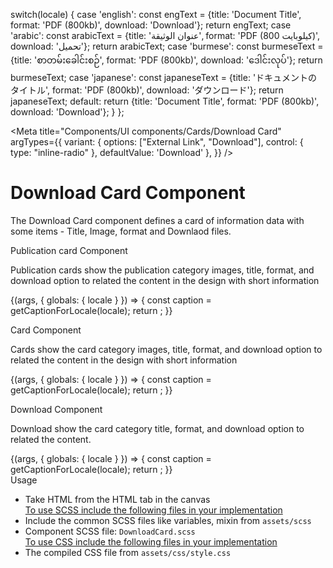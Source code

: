 
  switch(locale) {
    case 'english': const engText = {title: 'Document Title', format: 'PDF (800kb)', download: 'Download'}; return engText;
    case 'arabic': const arabicText = {title: 'عنوان الوثيقة', format: 'PDF (800 كيلوبايت)', download: 'تحميل'}; return arabicText;
    case 'burmese': const burmeseText = {title: 'စာတမ်းခေါင်းစဉ်', format: 'PDF (800kb)', download: 'ဒေါင်းလုပ်'}; return burmeseText;
    case 'japanese': const japaneseText = {title: 'ドキュメントのタイトル', format: 'PDF (800kb)', download: 'ダウンロード'}; return japaneseText;
    default:
      return {title: 'Document Title', format: 'PDF (800kb)', download: 'Download'};
  }
};

<Meta title="Components/UI components/Cards/Download Card" 
  argTypes={{
    variant: {
      options: ["External Link", "Download"],
      control: { type: "inline-radio" },
      defaultValue: 'Download'
    },
  }}
/>

<style>{`
 .subheading {
    font-weight: 700;
    font-size: 20px;
    color: #031c2d;
    line-height: 24px;
    margin-bottom: 12px;
    margin-top: 15px;
  }
  .subheading2 {
    font-weight: 700;
    font-size: 16px;
    color: #031c2d;
    line-height: 24px;
    margin-bottom: 12px;
    margin-top: 10px;
    text-decoration: underline;
  }
  .css-1h4ytzj code {
    padding-right: 10px;
    width: 100%;
    font-size: 14px;
    line-height: 16px;
    background: black;
  }
  div[id^="story--molecules-blocks-download-card"] {
    align-items: center;
    margin: 30px 0;
  }

`}</style>

# Download Card Component

The Download Card component defines a card of information data with some items -  Title, Image, format and Downlaod files. 

<div className="subheading2">Publication card Component </div>

<p>Publication cards show the publication category images, title, format, and download option to related the content in the design with short information</p>

<Story name="Publication module" >
  {(args, { globals: { locale } }) => {
    const caption = getCaptionForLocale(locale);
    return <DownloadCard title={caption.title} format={caption.format}  download={caption.download} image {...args} ></DownloadCard>;
  }}
</Story>

<Anchor storyId='components-ui-components-cards-download-card--card-module'></Anchor>

<div className="subheading2">Card Component</div>

<p>Cards show the card category images, title, format, and download option to related the content in the design with short information</p>

<Story name="Card module" >
  {(args, { globals: { locale } }) => {
    const caption = getCaptionForLocale(locale);
    return <DownloadCard title={caption.title} format={caption.format}  download={caption.download} image2={img} {...args} ></DownloadCard>;
  }}
</Story>

<Anchor storyId='components-ui-components-cards-download-card--download-module'></Anchor>

<div className="subheading2">Download Component</div>

<p>Download show the card category title, format, and download option to related the content. </p>

<Story name="Download module" >
  {(args, { globals: { locale } }) => {
    const caption = getCaptionForLocale(locale);
    return <DownloadCard title={caption.title} format={caption.format}  download={caption.download} alt={'feature card'} {...args} ></DownloadCard>;
  }}
</Story>

<div className="subheading">Usage</div>
<ul>
<li>Take HTML from the HTML tab in the canvas</li>
<u>To use SCSS include the following files in your implementation</u>
<li>Include the common SCSS files like variables, mixin from <code>assets/scss</code></li>
<li>Component SCSS file: <code>DownloadCard.scss</code></li>
<u>To use CSS include the following files in your implementation</u>
<li>The compiled CSS file from <code>assets/css/style.css</code></li>
</ul>
